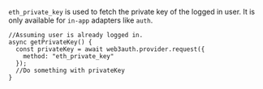 `eth_private_key` is used to fetch the private key of the logged in user. It is only available for `in-app` adapters like `auth`.

```tsx
//Assuming user is already logged in.
async getPrivateKey() {
  const privateKey = await web3auth.provider.request({
    method: "eth_private_key"
  });
  //Do something with privateKey
}
```
